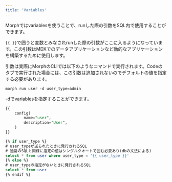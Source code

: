 ```yaml
---
title: 'Variables'
---
```


Morphではvariablesを使うことで、runした際の引数をSQL内で使用することができます。

`{{ }}`で囲うと変数とみなされrunした際の引数がここに入るようになっています。この引数はMDXでのデータアプリケーションなど動的なアプリケーションを構築するために使用します。

引数は実際にMorphのCLIでは以下のようなコマンドで実行されます。Codeのタブで実行された場合には、この引数は追加されないのでデフォルトの値を指定する必要があります。

`morph run user -d user_type=admin`

-dでvariablesを指定することができます。

```sql
{{
	config(
		name="user",
		description="User",
	)
}}

{% if user_type %}
# user_typeが送られたときに発行されるSQL
# 通常のSQLと同様に指定の値はシングルクオートで囲む必要あり(dbの文法による)
select * from user where user_type = '{{ user_type }}'
{% else %}
# user_typeの指定がないときに発行されるSQL
select * from user
{% endif %}
```
